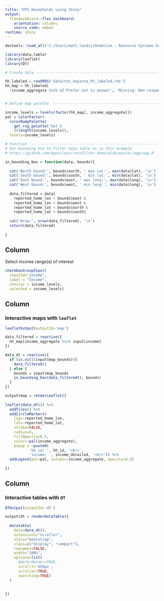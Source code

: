 ```yaml
---
title: "HTS Households using Shiny"
output: 
  flexdashboard::flex_dashboard:
    orientation: columns
    source_code: embed
runtime: shiny
---
```


```r

devtools::load_all('C:/Users/matt.landis/OneDrive - Resource Systems Group, Inc/Git/tmrtools')

library(data.table)
library(leaflet)
library(DT)

# Create data -----------------------------------------------------------------

hh_labeled = readRDS('data/tnc_bayarea_hh_labeled.rds')
hh_map = hh_labeled[
  !income_aggregate %in% c('Prefer not to answer', 'Missing: Non-response', 'Missing: Skip logic') & !is.na(income_aggregate)]


# Define map palette  -------------------------------------------------------

income_levels = levels(factor(hh_map[, income_aggregate]))
pal = colorFactor(
  colorRampPalette(
    get_rsg_palette('hot')
    )(length(income_levels)),
  levels=income_levels)

# Function -----------------------------------------------------------------
# Get bounding box to filter data table as in this example
# https://github.com/Appsilon/crossfilter-demo/blob/master/app/app.R

in_bounding_box = function(data, bounds){
  
  cat('North bound:', bounds$north, ' max lat:', max(data$lat), '\n')
  cat('South bound:', bounds$south, ' min lat:', min(data$lat), '\n')
  cat('East bound:', bounds$east, ' max long:', max(data$long), '\n')
  cat('West bound:', bounds$west, ' min long:', min(data$long), '\n')
  
  data_filtered = data[
    reported_home_lon < bounds$east &
    reported_home_lon > bounds$west &
    reported_home_lat < bounds$north &
    reported_home_lat > bounds$south]
  
  cat('Nrow:', nrow(data_filtered), '\n')
  return(data_filtered)
  
}

```



Column {.sidebar}
-----------------------------------------------------------------------

Select income range(s) of interest

```r

checkboxGroupInput(
  inputId="income",
  label = "Income",
  choices = income_levels, 
  selected = income_levels)
```



Column {data-width=500}
-----------------------------------------------------------------------

### Interactive maps with `leaflet`

```r
leafletOutput(outputId='map')

```

```r

data_filtered = reactive({
  hh_map[income_aggregate %in% input$income]
})

data_dt = reactive({
  if (is.null(input$map_bounds)){
    data_filtered()
  } else {
    bounds = input$map_bounds
    in_bounding_box(data_filtered(), bounds)
  }
})

output$map = renderLeaflet({
  
leaflet(data_dt()) %>%
  addTiles() %>%
  addCircleMarkers(
    lng=~reported_home_lon,
    lat=~reported_home_lat,
    stroke=FALSE,
    radius=5,
    fillOpacity=0.5,
    color=~pal(income_aggregate),
    popup = ~paste0(
           'hh_id: ', hh_id, '<br>',
           'income: ', income_detailed, '<br>')) %>%
  addLegend(pal=pal, values=~income_aggregate, opacity=0.5)
  
})


```

Column {data-width=500}
-----------------------------------------------------------------------

### Interactive tables with `DT`

```r
DTOutput(outputId='dt')
```

```r

output$dt = renderDataTable({
  
  datatable(
    data=data_dt(),
    extensions="Scroller",
    style="bootstrap",
    class=c("display", "compact"),
    rownames=FALSE,
    width="100%",
    options=list(
      #deferRender=TRUE,
      scrollY='650px',
      scroller=TRUE,
      searching=TRUE)
  )
  
  
})
```

